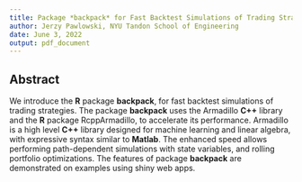 ```yaml
---
title: Package *backpack* for Fast Backtest Simulations of Trading Strategies
author: Jerzy Pawlowski, NYU Tandon School of Engineering
date: June 3, 2022
output: pdf_document
---
```


## Abstract  

We introduce the **R** package **backpack**, for fast backtest simulations of trading strategies.  The package **backpack** uses the Armadillo **C++** library and the **R** package RcppArmadillo, to accelerate its performance.  Armadillo is a high level **C++** library designed for machine learning and linear algebra, with expressive syntax similar to **Matlab**.  The enhanced speed allows performing path-dependent simulations with state variables, and rolling portfolio optimizations.  The features of package **backpack** are demonstrated on examples using shiny web apps.

